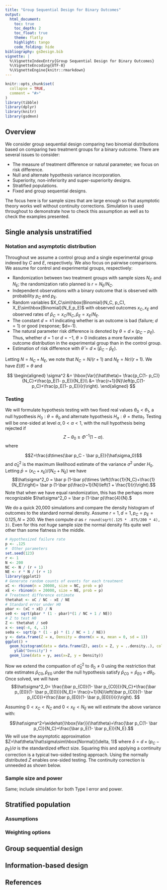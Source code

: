 ```yaml
---
title: "Group Sequential Design for Binary Outcomes"
output:
  html_document:
    toc: true
    toc_depth: 2
    toc_float: true
    theme: flatly
    highlight: tango
    code_folding: hide
bibliography: gsDesign.bib
vignette: |
  %\VignetteIndexEntry{Group Sequential Design for Binary Outcomes}
  %\VignetteEncoding{UTF-8}
  %\VignetteEngine{knitr::rmarkdown}
---
```


```r
knitr::opts_chunk$set(
  collapse = TRUE,
  comment = "#>"
)
library(tibble)
library(dplyr)
library(knitr)
library(gsdmvn)
```

## Overview

We consider group sequential design comparing two binomial distributions based on comparing two treatment groups for a binary outcome.
There are several issues to consider:

- The measure of treatment difference or natural parameter; we focus on risk difference.
- Null and alternate hypothesis variance incorporation.
- Superiority, non-inferiority and super-superiority designs.
- Stratified populations.
- Fixed and group sequential designs.

The focus here is for sample sizes that are large enough so that asymptotic theory works well without continuity corrections.
Simulation is used throughout to demonstrate how to check this assumption as well as to check the examples presented.

## Single analysis unstratified

### Notation and asymptotic distribution

Throughout we assume a control group and a single experimental group indexed by $C$ and $E$, respectively.
We also focus on pairwise comparisons.
We assume for control and experimental groups, respectively:

- Randomization between two treatment groups with sample sizes $N_C$ and $N_E$; the randomization ratio planned is $r=N_E/N_C$.
- Independent observations with a binary outcome that is observed with probability $p_C$ and $p_E$.
- Random variables $X_C\sim\hbox{Binomial}(N_C, p_C), X_E\sim\hbox{Binomial}(N_E,p_E)$ with observed outcomes $x_C, x_E$ and observed rates of $\bar p_C=x_C/N_C, \bar p_E=x_E/N_E$.  
- The constant $d=\pm 1$ indicating whether is an outcome is bad (failure; $d=1$) or good (response; $d=-1).
- The natural parameter risk difference is denoted by $\theta = d\times (p_C - p_E)$. Thus, whether $d=1$ or $d=-1$, $\theta > 0$ indicates a more favorable outcome distribution in the experimental group than in the control group.
- Estimation of risk difference with $\hat\theta=d\times(\bar p_C - \bar p_E).$

Letting $N=N_C+N_E$, we note that $N_C=N/(r+1)$ and $N_E=Nr/(r+1)$.
We have $E(\hat\theta)=\theta$ and 

$$
\begin{aligned}
\sigma^2 &= \hbox{Var}(\hat\theta)= \frac{p_C(1- p_C)}{N_C}+\frac{p_E(1- p_E)}{N_E}\\
 &= \frac{r+1}{N}\left(p_C(1- p_C)+\frac{p_E(1- p_E)}{r}\right).
\end{aligned}
$$



### Testing

We will formulate hypothesis testing with two fixed real values $\theta_0 < \theta_1$, a null hypothesis $H_0: \theta=\theta_0$ and alternate hypothesis $H_a: \theta=theta_1$.
Testing will be one-sided at level $\alpha, 0<\alpha<1$, with the null hypothesis being rejected if 
$$Z-\theta_0\ge \Phi^{-1}(1-\alpha).$$
where 

$$Z=\frac{d\times(\bar p_C - \bar p_E)}{\hat\sigma_0}$$
and $\hat\sigma^2_0$ is the maximum likelihood estimate of the variance $\sigma^2$ under $H_0$.
Letting $\bar p=(x_C+x_E)/(N_C+N_E)$ we have 
$$\hat\sigma^2_0 = \bar p (1-\bar p)\times \left(\frac{1}{N_C}+\frac{1}{N_E}\right)= \bar p (1-\bar p)\frac{r+1}{N}\left(1 + \frac{1}{r}\right).$$
Note that when we have equal randomization, this has the perhaps more recognizable $\hat\sigma^2_0 = \bar p (1-\bar p)\frac{4}{N}.$

We do a quick 20,000 simulations and compare the density histogram of outcomes to the standard normal density.
Assume $r=1, d = 1, p_C=p_E=0.125, N=200$.
We then compute $\sigma$ as `r round(sqrt(.125 * .875/200 * 4), 3)`.
Even for this *not huge* sample size the normal density fits quite well other than some flatness in the middle.


```r
# Hypothesized failure rate
p <- .125
#  Other parameters
set.seed(123)
r <- 1
N <- 200
NC <- N / (r + 1)
NE <- r * N / (r + 1)
library(ggplot2)
# Generate random counts of events for each treatment
xC <- rbinom(n = 20000, size = NC, prob = p)
xE <- rbinom(n = 20000, size = NE, prob = p)
# Treatment difference estimate
thetahat <- xC / NC - xE / NE
# Standard error under H0
pbar <- (xC + xE) / N
se0 <- sqrt(pbar * (1 - pbar)*(1 / NC + 1 / NE))
# Z to test H0
Z <- thetahat / se0
x <- seq(-4, 4, .1)
se0a <- sqrt(p * (1 - p) * (1 / NC + 1 / NE))
y <- data.frame(Z = x, Density = dnorm(x = x, mean = 0, sd = 1)) 
ggplot() + 
  geom_histogram(data = data.frame(Z), aes(x = Z, y = ..density..), color = 1, fill = "white") +
    ylab("Density") +
  geom_line(data = y, aes(x=Z, y = Density))
```

Now we extend the compuation of $\hat\sigma^2_0$ to $\theta_0\neq 0$ using the restriction that rate estimates $\bar p_{C0}, \bar p_{E0}$ under the null hypothesis satisfy $\bar p_{C0}=\bar p_{E0}+d\theta_0$.
Once solved, we will have
$$\hat\sigma^2_0= \frac{\bar p_{C0}(1- \bar p_{C0})}{N_C}+\frac{\bar p_{E0}(1- \bar p_{E0})}{N_E}= \frac{r+1}{N}\left(\bar p_{C0}(1- \bar p_{C0})+\frac{\bar p_{E0}(1- \bar p_{E0})}{r}\right).
$$


Assuming $0 < x_C<N_C$ and $0<x_E<N_E$ we will estimate the above variance with:

$$\hat\sigma^2=\widehat{\hbox{Var}}(\hat\theta)=\frac{\bar p_C(1- \bar p_C)}{N_C}+\frac{\bar p_E(1- \bar p_E)}{N_E}.$$
We will use the asymptotic approximation $Z=\hat\theta/\hat\sigma\sim\hbox{Normal}(\delta, 1)$ where $\delta=d\times(p_C-p_E)/\sigma$ is the standardized effect size.
Squaring this and applying a continuity correction is a typical two-sided testing approach. Using the normally distributed $Z$ enables one-sided testing. 
The continuity correction is unneeded as shown below.

### Sample size and power

Same; include simulation for both Type I error and power.

## Stratified population

### Assumptions

### Weighting options

## Group sequential design

## Information-based design

## References
